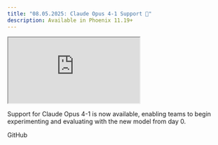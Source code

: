```yaml
---
title: "08.05.2025: Claude Opus 4-1 Support 🤖"
description: Available in Phoenix 11.19+
---
```


<Frame>
<iframe src="https://cdn.iframe.ly/sOaicT9u" className="aspect-video" allowfullscreen="" allow="encrypted-media *;"></iframe>
</Frame>

Support for Claude Opus 4-1 is now available, enabling teams to begin experimenting and evaluating with the new model from day 0.

<Card title="feat: add anthropic 4-1 by mikeldking · Pull Request #8938 · Arize-ai/phoenix" icon="github" href="https://github.com/Arize-ai/phoenix/pull/8938" horizontal>
    GitHub
</Card>
